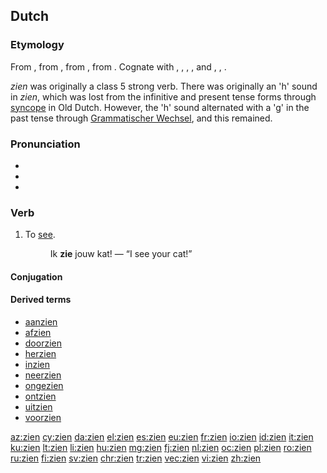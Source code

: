 ==Dutch==
===Etymology===
From {{inh|nl|dum|sien}}, from {{etyl|odt|nl}} {{m|odt|sian}}, from {{etyl|gem-pro|nl}} {{m|gem-pro|*sehwaną}}, from {{etyl|ine-pro|nl}} {{m|ine-pro|*sekʷ-||to see, notice}}. Cognate with {{etyl|nds|-}} {{m|nds|sehn}}, {{etyl|fy|-}} {{m|fy|sjen}}, {{etyl|de|-}} {{m|de|sehen}}, {{etyl|en|-}} {{m|en|see}}, {{etyl|da|-}} and {{etyl|sv|-}} {{m|sv|se}}, {{etyl|is|-}} {{m|is|sjá}}, {{etyl|got|-}} {{m|got|𐍃𐌰𐌹𐍈𐌰𐌽}}.

''zien'' was originally a class 5 strong verb. There was originally an 'h' sound in ''zien'', which was lost from the infinitive and present tense forms through [[syncope]] in Old Dutch. However, the 'h' sound alternated with a 'g' in the past tense through [[w:Grammatischer Wechsel|Grammatischer Wechsel]], and this remained.

===Pronunciation===
* {{rhymes|in|lang=nl}}
*{{audio|Nl-zien.ogg|audio|lang=nl}}
*{{IPA|lang=nl|/zin/}}

===Verb===
{{nl-verb|zag|gezien}}

# To [[see]].
#: Ik '''zie''' jouw kat! — “I see your cat!”

====Conjugation====
{{nl-conj-st|class=5|zie|zag|zien|zie||zaagt|vnoun=zicht|vnoung=f}}

====Derived terms====
{{top4}}
* [[aanzien]]
* [[afzien]]
* [[doorzien]]
* [[herzien]]
* [[inzien]]
* [[neerzien]]
* [[ongezien]]
* [[ontzien]]
* [[uitzien]]
* [[voorzien]]
{{bottom}}

[[az:zien]]
[[cy:zien]]
[[da:zien]]
[[el:zien]]
[[es:zien]]
[[eu:zien]]
[[fr:zien]]
[[io:zien]]
[[id:zien]]
[[it:zien]]
[[ku:zien]]
[[lt:zien]]
[[li:zien]]
[[hu:zien]]
[[mg:zien]]
[[fj:zien]]
[[nl:zien]]
[[oc:zien]]
[[pl:zien]]
[[ro:zien]]
[[ru:zien]]
[[fi:zien]]
[[sv:zien]]
[[chr:zien]]
[[tr:zien]]
[[vec:zien]]
[[vi:zien]]
[[zh:zien]]